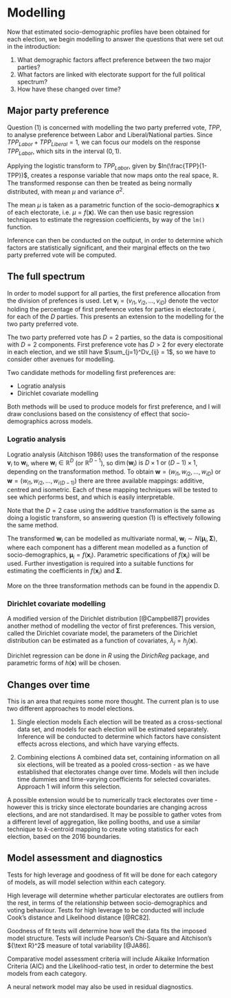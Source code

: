 # Modelling {#ch:Modelling}

Now that estimated socio-demographic profiles have been obtained for each election, we begin modelling to answer the questions that were set out in the introduction:

1. What demographic factors affect preference between the two major parties?
2. What factors are linked with electorate support for the full political spectrum?
3. How have these changed over time?

## Major party preference

Question (1) is concerned with modelling the two party preferred vote, $TPP$, to analyse preference between Labor and Liberal/National parties. Since $TPP_{Labor} + TPP_{Liberal} = 1$, we can focus our models on the response $TPP_{Labor}$, which sits in the interval $(0,1)$. 

Applying the logistic transform to $TPP_{Labor}$, given by $ln(\frac{TPP}{1-TPP})$, creates a response variable that now maps onto the real space, $\mathbb{R}$. The transformed response can then be treated as being normally distributed, with mean $\mu$ and variance $\sigma^2$. 

The mean $\mu$ is taken as a parametric function of the socio-demographics $\bm{x}$ of each electorate, i.e. $\mu = f(\bm{x})$. We can then use basic regression techniques to estimate the regression coefficients, by way of the `lm()` function.

Inference can then be conducted on the output, in order to determine which factors are statistically significant, and their marginal effects on the two party preferred vote will be computed.

## The full spectrum

In order to model support for all parties, the first preference allocation from the division of prefences is used. Let $\bm{v}_i = (v_{i1}, v_{i2}, \dots, v_{iD})$ denote the vector holding the percentage of first preference votes for parties in electorate $i$, for each of the $D$ parties. This presents an extension to the modelling for the two party preferred vote.

The two party preferred vote has $D=2$ parties, so the data is compositional with $D=2$ components. First preference vote has $D>2$ for every electorate in each election, and we still have $\sum_{j=1}^Dv_{ij} = 1$, so we have to consider other avenues for modelling.

Two candidate methods for modelling first preferences are:

- Logratio analysis
- Dirichlet covariate modelling

Both methods will be used to produce models for first preference, and I will draw conclusions based on the consistency of effect that socio-demographics across models.

### Logratio analysis

Logratio analysis (Aitchison 1986) uses the transformation of the response $\bm{v}_i$ to $\bm{w}_i$, where $\bm{w}_i \in \mathbb{R}^D$ (or $\mathbb{R}^{D-1}$), so $\dim(\bm{w}_i) \text{ is } D\times1 \text{ or } (D-1) \times 1$, depending on the transformation method. To obtain $\bm{w} =  (w_{i1}, w_{i2}, \dots, w_{iD})$ or $\bm{w} =  (w_{i1}, w_{i2}, \dots, w_{i(D-1)})$ there are three available mappings: additive, centred and isometric. Each of these mapping techniques will be tested to see which performs best, and which is easily interpretable.

Note that the $D=2$ case using the additive transformation is the same as doing a logistic transform, so answering question (1) is effectively following the same method.

The transformed $\bm{w}_i$ can be modelled as multivariate normal, $\bm{w}_i \sim N(\bm{\mu}_i, \bm{\Sigma})$, where each component has a different mean modelled as a function of socio-demographics, $\bm{\mu}_i = f(\bm{x}_i)$. Parametric specifications of $f(\bm{x}_i)$ will be used. Further investigation is required into a suitable functions for estimating the coefficients in $f(\bm{x}_i)$ and $\bm{\Sigma}$.

More on the three transformation methods can be found in the appendix D.

### Dirichlet covariate modelling

A modified version of the Dirichlet distribution [@Campbell87] provides another method of modelling the vector of first preferences. This version, called the Dirichlet covariate model, the parameters of the Dirichlet distribution can be estimated as a function of covariates, $\lambda_j = h_j(\bm{x})$.

Dirichlet regression can be done in $R$ using the $DirichReg$ package, and parametric forms of $h(\bm{x})$ will be chosen.

## Changes over time

This is an area that requires some more thought. The current plan is to use two different approaches to model elections.

1. Single election models
Each election will be treated as a cross-sectional data set, and models for each election will be estimated separately. Inference will be conducted to determine which factors have consistent effects across elections, and which have varying effects.

2. Combining elections
A combined data set, containing information on all six elections, will be treated as a pooled cross-section - as we have established that electorates change over time. Models will then include time dummies and time-varying coefficients for selected covariates. Approach 1 will inform this selection.

A possible extension would be to numerically track electorates over time - however this is tricky since electorate boundaries are changing across elections, and are not standardised. It may be possible to gather votes from a different level of aggregation, like polling booths, and use a similar technique to $k$-centroid mapping to create voting statistics for each election, based on the 2016 boundaries.

## Model assessment and diagnostics

Tests for high leverage and goodness of fit will be done for each category of models, as will model selection within each category.

High leverage will determine whether particular electorates are outliers from the rest, in terms of the relationship between socio-demographics and voting behaviour. Tests for high leverage to be conducted will include Cook's distance and Likelihood distance [@RC82].

Goodness of fit tests will determine how well the data fits the imposed model structure. Tests will include Pearson's Chi-Square and Aitchison's ${\text R}^2$ measure of total variability [@JA86].

Comparative model assessment criteria will include Aikaike Information Criteria (AIC) and the Likelihood-ratio test, in order to determine the best models from each category.

A neural network model may also be used in residual diagnostics.

